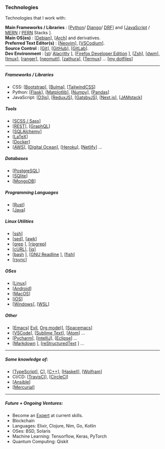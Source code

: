 
<Head title="Technologies" />

### Technologies
Technologies that I work with:

__Main Frameworks / Libraries__ : [[Python](https://python.org/)/ [Django](https://github.com/django/django)/ [DRF](https://github.com/encode/django-rest-framework)] and [[JavaScript](https://developer.mozilla.org/en-US/docs/Web/javascript) / [MERN](https://www.startpage.com/do/metasearch.pl?query=MERN%20stack) / [PERN](https://www.startpage.com/do/metasearch.pl?query=PERN%20stack)  Stacks ].  
__Main OS(es)__ : [[Debian](https://www.debian.org/)], [[Arch](https://www.archlinux.org/)] and derivatives.  
__Preferred Text Editor(s)__ : [[Neovim](https://github.com/neovim/neovim)], [[VSCodium](https://github.com/VSCodium/vscodium)].  
__Source Control__ : [[Git](https://git-scm.com)], [[GitHub](https://github.com)], [[GitLab](https://gitlab.com)].  
__Dev Environment__ : [[st](https://st.suckless.org/)/ [Alacritty](https://github.com/alacritty/alacritty) ], [[Firefox Developer Edition](https://www.mozilla.org/en-US/firefox/developer/) ], [[Zsh](https://github.com/zsh-users/zsh/)], [[dwm](https://dwm.suckless.org)], [[tmux](https://github.com/tmux/tmux)], [[ranger](https://github.com/ranger/ranger)], [[neomutt](https://github.com/neomutt/neomutt)], [[zathura](https://github.com/pwmt/zathura)], [[Termux](https://github.com/termux/)] ... [[my dotfiles](https://github.com/rsapkf/dotfiles)]  

---

##### Frameworks / Libraries
- CSS: [[Bootstrap](https://github.com/twbs/bootstrap/)], [[Bulma](https://github.com/jgthms/bulma/)], [[TailwindCSS](https://github.com/tailwindcss/tailwindcss)]
- Python: [[Flask](https://github.com/pallets/flask)], [[Matplotlib](https://github.com/matplotlib/matplotlib/)], [[Numpy](https://github.com/numpy/numpy/)], [[Pandas](https://github.com/pandas-dev/pandas/)]
- JavaScript: [[D3js](https://github.com/d3/d3/)], [[ReduxJS](https://github.com/reduxjs/redux)], [[GatsbyJS](https://github.com/gatsbyjs/gatsby)], [[Next.js](https://github.com/vercel/next.js/)], [[JAMstack](https://jamstack.org/)]

##### Tools
- [[SCSS / Sass](https://sass-lang.com/)]
- [[REST](https://www.django-rest-framework.org/)], [[GraphQL](https://github.com/graphql)]
- [[SQLAlchemy](https://www.sqlalchemy.org/)]
- [[LaTeX](https://www.latex-project.org/)]
- [[Docker](https://github.com/docker)]
- [[AWS](https://aws.amazon.com/)], [[Digital Ocean](https://www.digitalocean.com/)], [[Heroku](https://www.heroku.com/)], [[Netlify](https://www.netlify.com/)] ...

##### Databases
- [[PostgreSQL](https://postgresql.org/)]
- [[SQlite](https://sqlite.org/index.html)]
- [[MongoDB](https://www.mongodb.com/)]

##### Programming Languages
- [[Rust](https://www.rust-lang.org/)]
- [[Java](https://docs.oracle.com/en/java/)]

##### Linux Utilities
- [[ssh](https://www.openssh.com/)]
- [[sed](https://www.gnu.org/software/sed/manual/sed.html)], [[awk](https://www.gnu.org/software/gawk/manual/gawk.html)]
- [[grep](https://www.gnu.org/software/grep/manual/grep.html) ], [[ripgrep](https://github.com/BurntSushi/ripgrep)]
- [[cURL](https://curl.haxx.se/)], [[jq](https://github.com/stedolan/jq)]
- [[bash](https://www.gnu.org/software/bash/manual/bash.html) ], [[GNU Readline](https://tiswww.case.edu/php/chet/readline/rltop.html) ], [[fish](https://github.com/fish-shell/fish-shell)]
- [[rsync](https://rsync.samba.org/documentation.html)]

##### OSes
- [[Linux](https://www.linuxfoundation.org/projects/linux/)]
- [[Android](https://www.android.com/)]
- [[MacOS](https://www.apple.com/macos)]
- [[iOS](https://www.apple.com/ios)]
- [[Windows](https://docs.microsoft.com/en-us/windows/)], [[WSL](https://docs.microsoft.com/en-us/windows/wsl/about)]

##### Other
- [[Emacs](https://www.gnu.org/software/emacs/)( [Evil](https://github.com/emacs-evil/evil), [Org mode](https://orgmode.org/))], [[Spacemacs](https://github.com/syl20bnr/spacemacs)]
- [[VSCode](https://github.com/microsoft/vscode)], [[Sublime Text](https://www.sublimetext.com/)], [[Atom](https://atom.io/)] ...
- [[Pycharm](https://www.jetbrains.com/pycharm/)], [[IntelliJ](https://www.jetbrains.com/idea/)], [[Eclipse](https://www.eclipse.org/)] ...
- [[Markdown](https://daringfireball.net/projects/markdown/) ], [[reStructuredText](https://docutils.sourceforge.io/rst.html) ] ...

---

##### Some knowledge of:
- [[TypeScript](https://github.com/Microsoft/TypeScript)], [C](https://en.cppreference.com/w/c)], [[C++](https://isocpp.org/)], [[Haskell](https://www.haskell.org/)], [[Wolfram](https://www.wolfram.com/language/)]
- CI/CD: [[TravisCI](https://travis-ci.com/)], [[CircleCI](https://circleci.com/)]
- [[Ansible](https://github.com/ansible/ansible)]
- [[Mercurial](https://www.mercurial-scm.org/)]

---

##### Future + Ongoing Ventures:
- Become an [Expert](https://en.wikipedia.org/wiki/Expert) at current skills.
- Blockchain
- Languages: Elixir, Clojure, Nim, Go, Kotlin
- OSes: BSD, Solaris
- Machine Learning: Tensorflow, Keras, PyTorch
- Quantum Computing: Qiskit

<LastUpdatedPages date="March 13, 2020"/>
